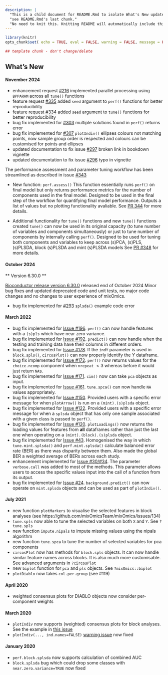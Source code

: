 ```yaml
---
description: |
  "This is a child document for README.Rmd to isolate What's New updates (last section of README)"
  "see README.Rmd's last chunk."
  "No need to knit this. Knitting README will automatically include this."
---
```


```r
library(knitr)
opts_chunk$set( echo = TRUE, eval = FALSE, warning = FALSE, message = FALSE)
```


```r
## template chunk - don't change/delete
```

## What's New

#### November 2024

* enhancement request [#216](https://github.com/mixOmicsTeam/mixOmics/issues/216) implemented parallel processing using `BPPARAM` across all `tune()` functions
* feature request [#335](https://github.com/mixOmicsTeam/mixOmics/issues/335) added `seed` argument to `perf()` functions for better reproducibility
* feature request [#334](https://github.com/mixOmicsTeam/mixOmics/issues/334) added `seed` argument to `tune()` functions for better reproducibility
* bug fix implemented for [#303](https://github.com/mixOmicsTeam/mixOmics/issues/303) multiple solutions found in `perf()` returns error
* bug fix implemented for [#307](https://github.com/mixOmicsTeam/mixOmics/issues/307) `plotIndiv()` ellipses colours not matching points, now sample group order is respected and colours can be customised for points and ellipses
* updated documentation to fix issue [#297](https://github.com/mixOmicsTeam/mixOmics/issues/297) broken link in bookdown vignette
* updated documentation to fix issue [#296](https://github.com/mixOmicsTeam/mixOmics/issues/296) typo in vignette

The performance assessment and parameter tuning workflow has been streamlined as described in issue [#343](https://github.com/mixOmicsTeam/mixOmics/issues/343)

* New function: `perf.assess()` 
This function essentially runs `perf()` on final model but only returns performance metrics for the number of components used in the final model. 
Designed to be used in the final step of the workflow for quantifying final model performance. Outputs a list of values but no plotting functionality avaliable. 
See [PR 344](https://github.com/mixOmicsTeam/mixOmics/pull/344) for more details. 

* Additional functionality for `tune()` functions and new `tune()` functions created
`tune()` can now be used in its original capacity (to tune number of variables and components simultaneously) or just to tune number of components by internally calling `perf()`. 
Designed to be used for tuning both components and variables to keep across (s)PCA, (s)PLS, (s)PLSDA, block (s)PLSDA and mint (s)PLSDA models
See [PR #348](https://github.com/mixOmicsTeam/mixOmics/pull/348) for more details.  

#### October 2024
** Version 6.30.0 **

[Bioconductor release version 6.30.0](https://bioconductor.org/packages/release/bioc/html/mixOmics.html) released end of October 2024
Minor bug fixes and updated deprecated code and unit tests, no major code changes and no changes to user experience of mixOmics. 

* bug fix implemented for [#293](https://github.com/mixOmicsTeam/mixOmics/issues/293) `splsda()` example code error

#### March 2022

* bug fix implemented for [Issue #196](https://github.com/mixOmicsTeam/mixOmics/issues/196). `perf()` can now handle features with a `(s)pls` which have near zero variance.
* bug fix implemented for [Issue #192](https://github.com/mixOmicsTeam/mixOmics/issues/192). `predict()` can now handle when the testing and training data have their columns in different orders.
* bug fix implemented for [Issue #178](https://github.com/mixOmicsTeam/mixOmics/issues/178). If the `indY` parameter is used in `block.spls()`, `circosPlot()` can now properly identify the $Y$ dataframe.
* bug fix implemented for [Issue #172](https://github.com/mixOmicsTeam/mixOmics/issues/172). `perf()` now returns values for the `choice.ncomp` component when `nrepeat` $< 3$ whereas before it would just return `NA`s.
* bug fix implemented for [Issue #171](https://github.com/mixOmicsTeam/mixOmics/issues/171). `cim()` now can take `pca` objects as input.
* bug fix implemented for [Issue #161](https://github.com/mixOmicsTeam/mixOmics/issues/161). `tune.spca()` can now handle `NA` values appropriately.
* bug fix implemented for [Issue #150](https://github.com/mixOmicsTeam/mixOmics/issues/150). Provided users with a specific error message for when `plotArrow()` is run on a `(mint).(s)plsda` object.
* bug fix implemented for [Issue #122](https://github.com/mixOmicsTeam/mixOmics/issues/122). Provided users with a specific error message for when a `splsda` object that has only one sample associated with a given class is passed to `perf()`.
* bug fix implemented for [Issue #120](https://github.com/mixOmicsTeam/mixOmics/issues/120). `plotLoadings()` now returns the loading values for features from **all** dataframes rather than just the last one when operating on a `(mint).(block).(s)plsda` object.
* bug fix implemented for [Issue #43](https://github.com/mixOmicsTeam/mixOmics/issues/43). Homogenised the way in which `tune.mint.splsda()` and `perf.mint.splsda()` calculate balanced error rate (BER) as there was disparity between them. Also made the global BER a weighted average of BERs across each study.
* enhancement implemented for [Issue #30/#34](https://github.com/mixOmicsTeam/mixOmics/issues/34). The parameter `verbose.call` was added to most of the methods. This parameter allows users to access the specific values input into the call of a function from its output.
* bug fix implemented for [Issue #24](https://github.com/mixOmicsTeam/mixOmics/issues/24). `background.predict()` can now operate on `mint.splsda` objects and can be used as part of `plotIndiv()`.

#### July 2021

* new function `plotMarkers` to visualise the selected features in block analyses (see https://github.com/mixOmicsTeam/mixOmics/issues/134)
* `tune.spls` now able to tune the selected variables on both `X` and `Y`. See `?tune.spls`
* new function `impute.nipals` to impute missing values using the nipals algorithm
* new function `tune.spca` to tune the number of selected variables for pca components
* `circosPlot` now has methods for `block.spls` objects. It can now handle similar feature names across blocks. It is also much more customisable. See advanced arguments in `?circosPlot`
* new `biplot` function for `pca` and `pls` objects. See `?mixOmics::biplot`
* `plotDiablo` now takes `col.per.group` (see #119)

#### April 2020

* weighted consensus plots for DIABLO objects now consider per-component weights

#### March 2020

* `plotIndiv` now supports (weighted) consensus plots for block analyses. See the example in [this issue](https://github.com/mixOmicsTeam/mixOmics/issues/57)
* `plotIndiv(..., ind.names=FALSE)` [warning issue](https://github.com/mixOmicsTeam/mixOmics/issues/59) now fixed

#### January 2020

* `perf.block.splsda` now supports calculation of combined AUC
* `block.splsda` bug which could drop some classes with `near.zero.variance=TRUE` now fixed
